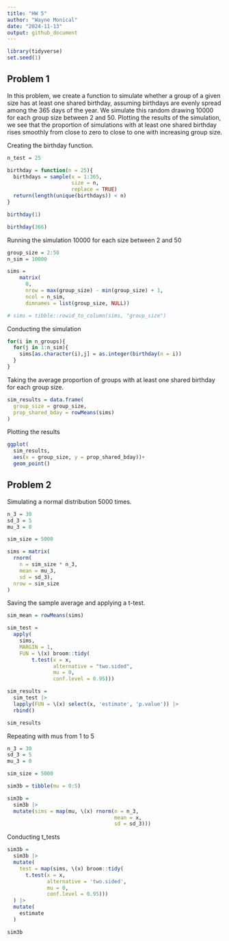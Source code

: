 ```yaml
---
title: "HW 5"
author: "Wayne Monical"
date: "2024-11-13"
output: github_document
---
```


```r
library(tidyverse)
set.seed(1)

```

## Problem 1

In this problem, we create a function to simulate whether a group of a given size has at least one shared birthday, assuming birthdays are evenly spread among the 365 days of the year. We simulate this random drawing 10000 for each group size between 2 and 50. Plotting the results of the simulation, we see that the proportion of simulations with at least one shared birthday rises smoothly from close to zero to close to one with increasing group size. 

Creating the birthday function. 
```r
n_test = 25

birthday = function(n = 25){
  birthdays = sample(x = 1:365, 
                     size = n,
                     replace = TRUE)
  return(length(unique(birthdays)) < n)
}

birthday(1)

birthday(366)
```

Running the simulation 10000 for each size between 2 and 50
```r
group_size = 2:50
n_sim = 10000

sims = 
    matrix(
      0,
      nrow = max(group_size) - min(group_size) + 1,
      ncol = n_sim,
      dimnames = list(group_size, NULL))

# sims = tibble::rowid_to_column(sims, "group_size")

```

Conducting the simulation
```r
for(i in n_groups){
  for(j in 1:n_sim){
    sims[as.character(i),j] = as.integer(birthday(n = i))
  }
}
```

Taking the average proportion of groups with at least one shared birthday for each group size. 
```r
sim_results = data.frame(
  group_size = group_size,
  prop_shared_bday = rowMeans(sims)
)
```

Plotting the results
```r
ggplot(
  sim_results, 
  aes(x = group_size, y = prop_shared_bday))+
  geom_point()

```




## Problem 2

Simulating a normal distribution 5000 times. 
```r
n_3 = 30
sd_3 = 5
mu_3 = 0

sim_size = 5000

sims = matrix(
  rnorm(
    n = sim_size * n_3,
    mean = mu_3,
    sd = sd_3),
  nrow = sim_size
) 
```

Saving the sample average and applying a t-test.
```r
sim_mean = rowMeans(sims)

sim_test = 
  apply(
    sims, 
    MARGIN = 1,
    FUN = \(x) broom::tidy(
        t.test(x = x,
               alternative = "two.sided",
               mu = 0,
               conf.level = 0.95)))
```

```r
sim_results = 
  sim_test |> 
  lapply(FUN = \(x) select(x, 'estimate', 'p.value')) |> 
  rbind()
```


```r
sim_results
```

Repeating with mus from 1 to 5
```r
n_3 = 30
sd_3 = 5
mu_3 = 0

sim_size = 5000

sim3b = tibble(mu = 0:5)

sim3b = 
  sim3b |> 
  mutate(sims = map(mu, \(x) rnorm(n = n_3,
                                   mean = x,
                                   sd = sd_3)))
```

Conducting t_tests
```r
sim3b = 
  sim3b |> 
  mutate(
    test = map(sims, \(x) broom::tidy(
      t.test(x = x,
             alternative = 'two.sided',
             mu = 0, 
             conf.level = 0.95)))
  ) |> 
  mutate(
    estimate
  )
```

```r
sim3b
```

